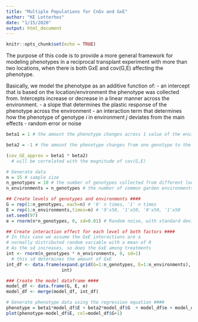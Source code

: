 ```yaml
---
title: "Multiple Populations for CnGv and GxE"
author: "KE Lotterhos"
date: "1/15/2020"
output: html_document
---
```


```r
knitr::opts_chunk$set(echo = TRUE)
```

The purpose of this code is to provide a more general framework for modeling phenotypes in a reciprocal transplant experiment with more than two locations, when there is both GxE and cov(G,E) affecting the phenotype.

Basically, we model the phenotype as an additive function of:
- an intercept that is based on the location/environment the phenotype was collected from. Intercepts increase or decrease in a linear manner across the environment.
- a slope that determines the plastic response of the phenotype across the environment
- an interaction term that determines how the phenotype of genotype $i$ in environment $j$ deviates from the main effects
- random error or noise

```r
beta1 = 1 # the amount the phenotype changes across 1 value of the environment (i.e., the slope). This is essentially the amount/degree of phenotypic plasticity that is the same across genotypes.

beta2 = -1 # the amount the phenotype changes from one genotype to the next. This is essitially the increase intercept from one genotype to the next.

(cov_GE_approx = beta1 * beta2) 
  # will be correlated with the magnitude of cov(G,E)

# Generate data
n = 15 # sample size
n_genotypes = 10 # the number of genotypes collected from different locations
n_environments = n_genotypes # the number of common garden environments that the genotypes are grown in. Basically, genotype[i] orginates from environment[i]. This matching between genotypes and environment is important for the the cov(G,E) calculation. Here, we only consider the case of the complete reciprocal transplant experiment.

## Create levels of genotypes and environments ####
G = rep(1:n_genotypes, each=n) # '0' n times, '1' n times
E = rep(1:n_environments,times=n) # '0'x50, '1'x50, '0'x50, '1'x50
set.seed(97)
e = rnorm(n*n_genotypes, 0, sd=0.01) # Random noise, with standard deviation of 1

## Create interaction effect for each level of both factors ####
# In this case we assume the GxE interactions are a 
# normally distributed random variable with a mean of 0
# As the sd increases, so does the GxE among treatments
int <- rnorm(n_genotypes * n_environments, 0, sd=1)
  # this sd determines the amount of GxE
int_df <- data.frame(expand.grid(G=1:n_genotypes, E=1:n_environments), 
                     int)

### Create the model dataframe ####
model_df <- data.frame(G, E, e)
model_df <- merge(model_df, int_df)

# Generate phenotype data using the regression equation ####
phenotype = beta1*model_df$E + beta2*model_df$G  + model_df$e + model_df$int
plot(phenotype~model_df$E, col=model_df$G+1)
```

